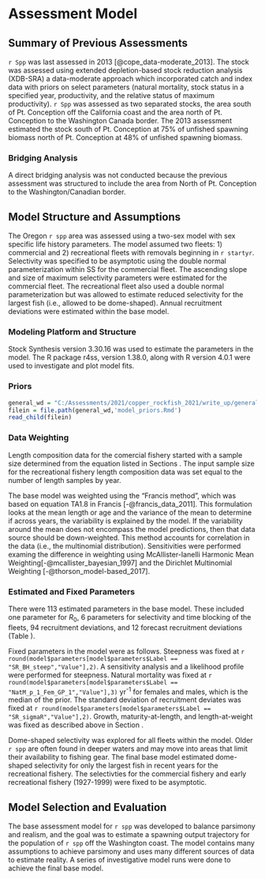 # Assessment Model

## Summary of Previous Assessments 

`r Spp` was last assessed in 2013 [@cope_data-moderate_2013]. The stock was assessed using extended depletion-based stock reduction analysis (XDB-SRA) a data-moderate approach which incorporated catch and index data with priors on select parameters (natural mortality, stock status in a specified year, productivity, and the relative status of maximum productivity). `r Spp` was assessed as two separated stocks, the area south of Pt. Conception off the California coast and the area north of Pt. Conception to the Washington Canada border. The 2013 assessment estimated the stock south of Pt. Conception at 75% of unfished spawning biomass north of Pt. Conception at 48% of unfished spawning biomass. 

### Bridging Analysis

A direct bridging analysis was not conducted because the previous assessment was structured to include the area from North of Pt. Conception to the Washington/Canadian border.  


## Model Structure and Assumptions

The Oregon `r spp` area was assessed using a two-sex model with sex specific life history parameters.  The model assumed two fleets: 1) commercial and 2) recreational fleets with removals beginning in `r startyr`. Selectivity was specified to be asymptotic using the double normal parameterization within SS for the commercial fleet. The ascending slope and size of maximum selectivity parameters were estimated for the commercial fleet.  The recreational fleet also used a double normal parameterization but was allowed to estimate reduced selectivity for the largest fish (i.e., allowed to be dome-shaped).  Annual recruitment deviations were estimated within the base model. 

### Modeling Platform and Structure

Stock Synthesis version 3.30.16 was used to estimate the parameters in the model. The R package r4ss, version 1.38.0, along with R version 4.0.1 were used to investigate and plot model fits. 

### Priors

```r
general_wd = "C:/Assessments/2021/copper_rockfish_2021/write_up/general_text"
filein = file.path(general_wd,'model_priors.Rmd')
read_child(filein)
```  

### Data Weighting

Length composition data for the comercial fishery started with a sample size determined from the equation listed in Sections \ref{commercial-fishery}. The input sample size for the recreational fishery length composition data was set equal to the number of length samples by year.   

The base  model was weighted using the "Francis method", which was based on equation TA1.8 in Francis [-@francis_data_2011]. This formulation looks at the mean length or age and the variance of the mean to determine if across years, the variability is explained by the model. If the variability around the mean does not encompass the model predictions, then that data source should be down-weighted. This method accounts for correlation in the data (i.e., the multinomial distribution). Sensitivities were performed examing the difference in weighting using McAllister-Ianelli Harmonic Mean Weighting[-@mcallister_bayesian_1997] and the Dirichlet Multinomial Weighting [-@thorson_model-based_2017].

### Estimated and Fixed Parameters

There were 113 estimated parameters in the base model. These included one parameter for $R_0$, 6 parameters for selectivity and time blocking of the fleets, 94 recruitment deviations, and 12 forecast recruitment deviations (Table \ref{tab:params}).

Fixed parameters in the model were as follows. Steepness was fixed at `r round(model$parameters[model$parameters$Label == "SR_BH_steep","Value"],2)`. A sensitivity analysis and a likelihood profile were performed for steepness. Natural mortality was fixed at `r round(model$parameters[model$parameters$Label == "NatM_p_1_Fem_GP_1","Value"],3)` yr^-1^ for females and males, which is the median of the prior.  The standard deviation of recruitment deviates was fixed at `r round(model$parameters[model$parameters$Label == "SR_sigmaR","Value"],2)`. Growth, maturity-at-length, and length-at-weight was fixed as described above in Section \ref{data}. 

Dome-shaped selectivity was explored for all fleets within the model. Older `r spp` are often found in deeper waters and may move into areas that limit their availability to fishing gear. The final base model estimated dome-shaped selectivity for only the largest fish in recent years for the recreational fishery.  The selectivties for the commercial fishery and early recreational fishery (1927-1999) were fixed to be asymptotic.


## Model Selection and Evaluation

The base assessment model for `r spp` was developed to balance parsimony and realism, and the goal was to estimate a spawning output trajectory for the population of `r spp` off the Washington coast. The model contains many assumptions to achieve parsimony and uses many different sources of data to estimate reality. A series of investigative model runs were done to achieve the final base model.


